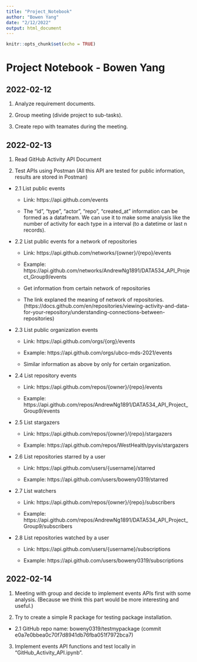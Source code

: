 ```yaml
---
title: "Project_Notebook"
author: "Bowen Yang"
date: "2/12/2022"
output: html_document
---
```


```r
knitr::opts_chunk$set(echo = TRUE)
```


# Project Notebook - Bowen Yang

## 2022-02-12

1. Analyze requirement documents.

2. Group meeting (divide project to sub-tasks).

3. Create repo with teamates during the meeting.

## 2022-02-13

1. Read GitHub Activity API Document

2. Test APIs using Postman (All this API are tested for public information, results are stored in Postman) 

  + 2.1 List public events
      
      * Link: https://api.github.com/events
  
      * The "id", "type", "actor", "repo", "created_at" information can be formed as a datafream. We can use it to make some analysis like the number of activity for each type in a interval (to a datetime or last n records).
      
  + 2.2 List public events for a network of repositories
  
      * Link: https://api.github.com/networks/{owner}/{repo}/events
  
      * Example: https://api.github.com/networks/AndrewNg1891/DATA534_API_Project_Group9/events

      * Get information from certain network of repositories
      
      * The link explaned the meaning of network of repositories. (https://docs.github.com/en/repositories/viewing-activity-and-data-for-your-repository/understanding-connections-between-repositories)

  + 2.3 List public organization events
      
      * Link: https://api.github.com/orgs/{org}/events
      
      * Example: https://api.github.com/orgs/ubco-mds-2021/events
      
      * Similar information as above by only for certain organization.
      
  + 2.4 List repository events
      
      * Link: https://api.github.com/repos/{owner}/{repo}/events
      
      * Example: https://api.github.com/repos/AndrewNg1891/DATA534_API_Project_Group9/events
      
  + 2.5 List stargazers
  
      * Link: https://api.github.com/repos/{owner}/{repo}/stargazers
      
      * Example: https://api.github.com/repos/WestHealth/pyvis/stargazers
      
  + 2.6 List repositories starred by a user
  
      * Link: https://api.github.com/users/{username}/starred
      
      * Example: https://api.github.com/users/boweny0319/starred
      
  + 2.7 List watchers

      * Link: https://api.github.com/repos/{owner}/{repo}/subscribers
      
      * Example: https://api.github.com/repos/AndrewNg1891/DATA534_API_Project_Group9/subscribers
      
  + 2.8 List repositories watched by a user

      * Link: https://api.github.com/users/{username}/subscriptions
      
      * Example: https://api.github.com/users/boweny0319/subscriptions
      
## 2022-02-14

1. Meeting with group and decide to implement events APIs first with some analysis. (Because we think this part would be more interesting and useful.)

2. Try to create a simple R package for testing package installation.

  + 2.1 GitHub repo name: boweny0319/testmypackage (commit e0a7e0bbea0c70f7d8941db76fba051f7972bca7)
  
3. Implement events API functions and test locally in "GitHub_Activity_API.ipynb".